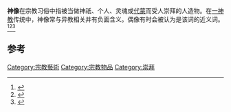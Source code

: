 '''神像'''在宗教习俗中指被当做神祇、个人、灵魂或[[代蒙|代蒙]]而受人崇拜的人造物。在[[一神教|一神教]]传统中，神像常与异教相关并有负面含义。偶像有时会被认为是该词的近义词。<ref>{{cite web |url=https://www.ahdictionary.com/word/search.html?q=idol |title="Idol" in the American Heritage Dictionary (2016.) |publisher=Ahdictionary.com |access-date=2019-01-29 |archive-date=2020-09-24 |archive-url=https://web.archive.org/web/20200924192205/https://www.ahdictionary.com/word/search.html?q=idol |dead-url=no }}</ref><ref>{{cite web |url=https://www.merriam-webster.com/dictionary/idol |title="Idol" in Merriam–Webster (2017) |publisher=Merriam-webster.com |date=2019-01-15 |access-date=2019-01-29 |archive-date=2021-11-08 |archive-url=https://web.archive.org/web/20211108070057/https://www.merriam-webster.com/dictionary/idol |dead-url=no }}</ref><ref>{{Cite web |url=https://en.oxforddictionaries.com/definition/idol |title="Idol" in the Oxford Living Dictionaries (2017). |access-date=2021-09-17 |archive-date=2019-04-22 |archive-url=https://web.archive.org/web/20190422054457/https://en.oxforddictionaries.com/definition/idol |dead-url=no }}</ref>

==参考==
{{reflist}}

[[Category:宗教藝術|Category:宗教藝術]]
[[Category:宗教物品|Category:宗教物品]]
[[Category:崇拜|Category:崇拜]]